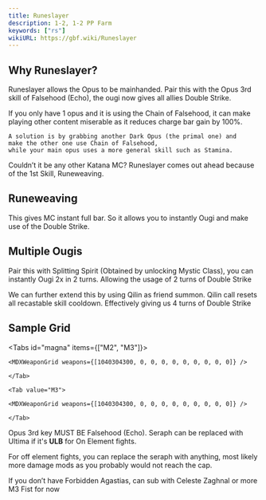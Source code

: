 ```yaml
---
title: Runeslayer
description: 1-2, 1-2 PP Farm
keywords: ["rs"]
wikiURL: https://gbf.wiki/Runeslayer
---
```


## Why Runeslayer?

Runeslayer allows the Opus to be mainhanded.
Pair this with the Opus 3rd skill of Falsehood (Echo),
the ougi now gives all allies Double Strike.

<MDXCallout title="2 Opus-es" type="tip">
	If you only have 1 opus and it is using the Chain of Falsehood, it can make
	playing other content miserable as it reduces charge bar gain by 100%.

    A solution is by grabbing another Dark Opus (the primal one) and
    make the other one use Chain of Falsehood,
    while your main opus uses a more general skill such as Stamina.

</MDXCallout>

Couldn’t it be any other Katana MC?
Runeslayer comes out ahead because of the 1st Skill, Runeweaving.

## Runeweaving

This gives MC instant full bar. So it allows you to instantly Ougi and make use of the Double Strike.

## Multiple Ougis

Pair this with Splitting Spirit (Obtained by unlocking Mystic Class),
you can instantly Ougi 2x in 2 turns. Allowing the usage of 2 turns of Double Strike

We can further extend this by using Qilin as friend summon.
Qilin call resets all recastable skill cooldown.
Effectively giving us 4 turns of Double Strike

## Sample Grid

<Tabs id="magna" items={["M2", "M3"]}>
	<Tab value="M2">

    <MDXWeaponGrid weapons={[1040304300, 0, 0, 0, 0, 0, 0, 0, 0, 0]} />

    </Tab>

    <Tab value="M3">

    <MDXWeaponGrid weapons={[1040304300, 0, 0, 0, 0, 0, 0, 0, 0, 0]} />

    </Tab>

</Tabs>

Opus 3rd key MUST BE Falsehood (Echo).
Seraph can be replaced with Ultima if it's **ULB** for On Element fights.

For off element fights, you can replace the seraph with anything,
most likely more damage mods as you probably would not reach the cap.

If you don’t have Forbidden Agastias, can sub with Celeste Zaghnal or more M3 Fist for now
